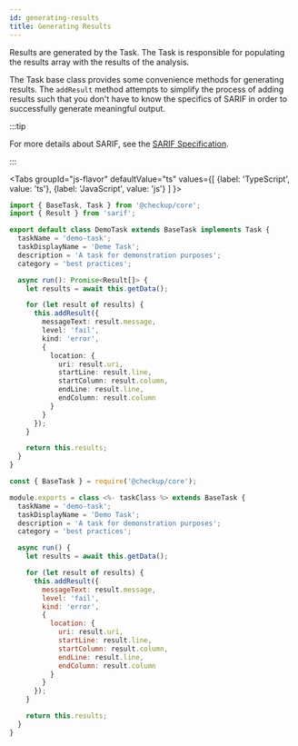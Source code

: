 ```yaml
---
id: generating-results
title: Generating Results
---
```



Results are generated by the Task. The Task is responsible for populating the results array with the results of the analysis.

The Task base class provides some convenience methods for generating results. The `addResult` method attempts to simplify the process of adding
results such that you don't have to know the specifics of SARIF in order to successfully generate meaningful output.

:::tip

For more details about SARIF, see the [SARIF Specification](https://docs.oasis-open.org/sarif/sarif/v2.1.0/csprd01/sarif-v2.1.0-csprd01.html).

:::

<Tabs
  groupId="js-flavor"
  defaultValue="ts"
  values={[
    {label: 'TypeScript', value: 'ts'},
    {label: 'JavaScript', value: 'js'}
  ]
}>
  <TabItem value="ts">

```ts title="/tasks/demo-task.ts"
import { BaseTask, Task } from '@checkup/core';
import { Result } from 'sarif';

export default class DemoTask extends BaseTask implements Task {
  taskName = 'demo-task';
  taskDisplayName = 'Deme Task';
  description = 'A task for demonstration purposes';
  category = 'best practices';

  async run(): Promise<Result[]> {
    let results = await this.getData();

    for (let result of results) {
      this.addResult({
        messageText: result.message,
        level: 'fail',
        kind: 'error',
        {
          location: {
            uri: result.uri,
            startLine: result.line,
            startColumn: result.column,
            endLine: result.line,
            endColumn: result.column
          }
        }
      });
    }

    return this.results;
  }
}
```

  </TabItem>
  <TabItem value="js">

```js title="/tasks/demo-task.js"
const { BaseTask } = require('@checkup/core');

module.exports = class <%- taskClass %> extends BaseTask {
  taskName = 'demo-task';
  taskDisplayName = 'Demo Task';
  description = 'A task for demonstration purposes';
  category = 'best practices';

  async run() {
    let results = await this.getData();

    for (let result of results) {
      this.addResult({
        messageText: result.message,
        level: 'fail',
        kind: 'error',
        {
          location: {
            uri: result.uri,
            startLine: result.line,
            startColumn: result.column,
            endLine: result.line,
            endColumn: result.column
          }
        }
      });
    }

    return this.results;
  }
}
```

  </TabItem>
</Tabs>
